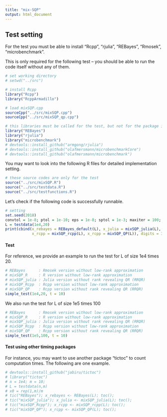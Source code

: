 ```yaml
---
title: "mix-SQP"
output: html_document
---
```


## Test setting

For the test you must be able to install "Rcpp", "rjulia", "REBayes", "Rmosek", "microbenchmark".

This is only required for the following test -- you should be able to run the code itself without any of them.

```r
# set working directory
# setwd("../src")

# install Rcpp
library("Rcpp")
library("RcppArmadillo")

# load mixSQP.cpp
sourceCpp("../src/mixSQP.cpp")
sourceCpp("../src/mixSQP_qp.cpp")
```

```r
# this libraries must be called for the test, but not for the package itself
library("REBayes")
library("rjulia")
library("microbenchmark")
# devtools::install_github("armgong/rjulia")
# devtools::install_github("olafmersmann/microbenchmarkCore")
# devtools::install_github("olafmersmann/microbenchmark")
```

You may want to look into the following R files for detailed implementation setting.

```r
# these source codes are only for the test
source("../src/mixSQP.R")
source("../src/testdata.R")
source("../src/testfunctions.R")
```

Let's check if the following code is successfully runnable.

```r
# setting
set.seed(2018)
convtol = 1e-8; ptol = 1e-10; eps = 1e-8; sptol = 1e-3; maxiter = 100; maxqpiter = 100; verbose = F;
L = testdata(1e4,20)
print(cbind(x_rebayes = REBayes_default(L), x_julia = mixSQP_julia(L),
            x_rcpp = mixSQP_rcpp(L), x_rcpp = mixSQP_QP(L)), digits = 3)
```

#### Test

For reference, we provide an example to run the test for L of size 1e4 times 20.

```r
# REBayes      : Rmosek version without low-rank approximation
# mixSQP_R     : R version without low-rank approximation
# mixSQP_julia : Julia version without rank revealing QR (RRQR)
# mixSQP_Rcpp  : Rcpp version without low-rank approximation
# mixSQP_QP    : Rcpp version without rank revealing QR (RRQR)
simple_test(1e4,20, t = 10)
```

We also run the test for L of size 1e5 times 100

```r
# REBayes      : Rmosek version without low-rank approximation
# mixSQP_R     : R version without low-rank approximation
# mixSQP_julia : Julia version without rank revealing QR (RRQR)
# mixSQP_Rcpp  : Rcpp version without low-rank approximation
# mixSQP_QP    : Rcpp version without rank revealing QR (RRQR)
simple_test(1e5,100, t = 10)
```

#### Test using other timing packages

For instance, you may want to use another package "tictoc" to count computation times. The following are one example.

```r
# devtools::install_github("jabiru/tictoc")
# library("tictoc")
# n = 1e4; m = 10;
# L = testdata(n,m)
# x0 = rep(1,m)/m
# tic("REBayes"); x_rebayes <- REBayes(L); toc();
# tic("mixSQP_julia"); x_julia <- mixSQP_julia(L); toc();
# tic("mixSQP_Rcpp"); x_rcpp <- mixSQP_rcpp(L); toc();
# tic("mixSQP_QP"); x_rcpp <- mixSQP_QP(L); toc();
```